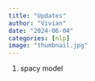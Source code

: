 ```yaml
---
title: "Updates"
author: "Vivian"
date: "2024-06-04"
categories: [nlp]
image: "thumbnail.jpg"
---
```


1. spacy model